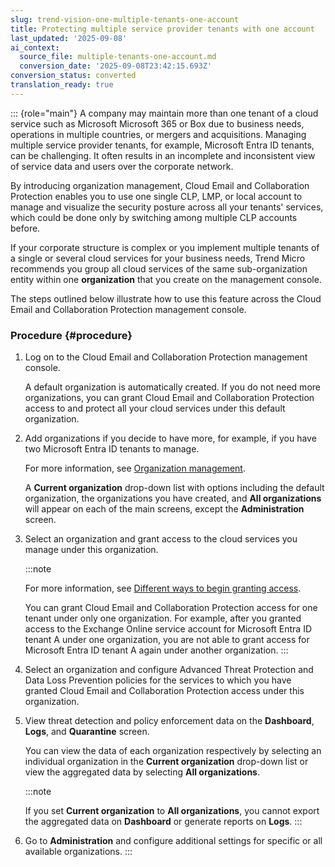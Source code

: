 ```yaml
---
slug: trend-vision-one-multiple-tenants-one-account
title: Protecting multiple service provider tenants with one account
last_updated: '2025-09-08'
ai_context:
  source_file: multiple-tenants-one-account.md
  conversion_date: '2025-09-08T23:42:15.693Z'
conversion_status: converted
translation_ready: true
---
```


::: {role="main"}
A company may maintain more than one tenant of a cloud service such as Microsoft Microsoft 365 or Box due to business needs, operations in multiple countries, or mergers and acquisitions. Managing multiple service provider tenants, for example, Microsoft Entra ID tenants, can be challenging. It often results in an incomplete and inconsistent view of service data and users over the corporate network.

By introducing organization management, Cloud Email and Collaboration Protection enables you to use one single CLP, LMP, or local account to manage and visualize the security posture across all your tenants' services, which could be done only by switching among multiple CLP accounts before.

If your corporate structure is complex or you implement multiple tenants of a single or several cloud services for your business needs, Trend Micro recommends you group all cloud services of the same sub-organization entity within one **organization** that you create on the management console.

The steps outlined below illustrate how to use this feature across the Cloud Email and Collaboration Protection management console.

### Procedure {#procedure}

1.  Log on to the Cloud Email and Collaboration Protection management console.

    A default organization is automatically created. If you do not need more organizations, you can grant Cloud Email and Collaboration Protection access to and protect all your cloud services under this default organization.

2.  Add organizations if you decide to have more, for example, if you have two Microsoft Entra ID tenants to manage.

    For more information, see [Organization management](organization-management.mdx).

    A **Current organization** drop-down list with options including the default organization, the organizations you have created, and **All organizations** will appear on each of the main screens, except the **Administration** screen.

3.  Select an organization and grant access to the cloud services you manage under this organization.

    :::note

    For more information, see [Different ways to begin granting access](different-granting-access.mdx).

    You can grant Cloud Email and Collaboration Protection access for one tenant under only one organization. For example, after you granted access to the Exchange Online service account for Microsoft Entra ID tenant A under one organization, you are not able to grant access for Microsoft Entra ID tenant A again under another organization.
    :::

4.  Select an organization and configure Advanced Threat Protection and Data Loss Prevention policies for the services to which you have granted Cloud Email and Collaboration Protection access under this organization.

5.  View threat detection and policy enforcement data on the **Dashboard**, **Logs**, and **Quarantine** screen.

    You can view the data of each organization respectively by selecting an individual organization in the **Current organization** drop-down list or view the aggregated data by selecting **All organizations**.

    :::note

    If you set **Current organization** to **All organizations**, you cannot export the aggregated data on **Dashboard** or generate reports on **Logs**.
    :::

6.  Go to **Administration** and configure additional settings for specific or all available organizations.
:::
